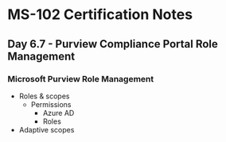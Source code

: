 # MS-102 Certification Notes
## Day 6.7 - Purview Compliance Portal Role Management

### Microsoft Purview Role Management
* Roles & scopes
	* Permissions
		* Azure AD
		* Roles
* Adaptive scopes